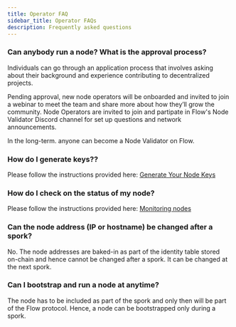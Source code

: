 ```yaml
---
title: Operator FAQ
sidebar_title: Operator FAQs
description: Frequently asked questions
---
```


### Can anybody run a node? What is the approval process?

Individuals can go through an application process that involves asking about their background and experience contributing to decentralized projects. 

Pending approval, new node operators will be onboarded and invited to join a webinar to meet the team and share more about how they’ll grow the community. Node Operators are invited to join and partipate in Flow's Node Validator Discord channel for set up questions and network announcements.

In the long-term. anyone can become a Node Validator on Flow.

### How do I generate keys??

Please follow the instructions provided here: [Generate Your Node Keys](/operator/node-bootstrap#generating-your-node-id)

### How do I check on the status of my node?

Please follow the instructions provided here: [Monitoring nodes](/operator/monitoring-nodes)

### Can the node address (IP or hostname) be changed after a spork?

No. The node addresses are baked-in as part of the identity table stored on-chain and hence cannot be changed after a spork. It can be changed at the next spork.

### Can I bootstrap and run a node at anytime?

The node has to be included as part of the spork and only then will be part of the Flow protocol. Hence, a node can be bootstrapped only during a spork.
